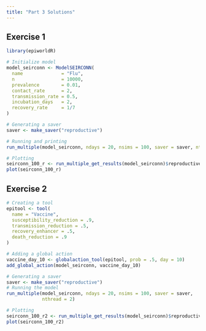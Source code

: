 ```yaml
---
title: "Part 3 Solutions"
---
```


## Exercise 1

```r
library(epiworldR)

# Initialize model
model_seirconn <- ModelSEIRCONN(
  name              = "Flu",
  n                 = 10000, 
  prevalence        = 0.01, 
  contact_rate      = 2,
  transmission_rate = 0.5,
  incubation_days   = 2,
  recovery_rate     = 1/7
)

# Generating a saver
saver <- make_saver("reproductive")

# Running and printing
run_multiple(model_seirconn, ndays = 20, nsims = 100, saver = saver, nthread = 2)

# Plotting
seirconn_100_r <- run_multiple_get_results(model_seirconn)$reproductive
plot(seirconn_100_r)
```

## Exercise 2

```r
# Creating a tool
epitool <- tool(
  name = "Vaccine",
  susceptibility_reduction = .9,
  transmission_reduction = .5,
  recovery_enhancer = .5, 
  death_reduction = .9
)

# Adding a global action
vaccine_day_10 <- globalaction_tool(epitool, prob = .5, day = 10)
add_global_action(model_seirconn, vaccine_day_10)

# Generating a saver
saver <- make_saver("reproductive")
# Running the model
run_multiple(model_seirconn, ndays = 20, nsims = 100, saver = saver, 
             nthread = 2)

# Plotting
seirconn_100_r2 <- run_multiple_get_results(model_seirconn)$reproductive
plot(seirconn_100_r2)
```
